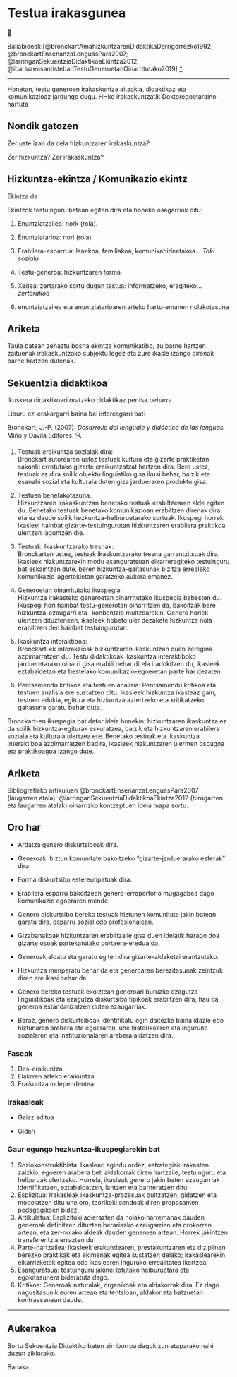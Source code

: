 # Testua irakasgunea

📔

Baliabideak:[@bronckartAmahizkuntzarenDidaktikaDerrigorrezko1992; @bronckartEnsenanzaLenguasPara2007; @larringanSekuentziaDidaktikoaEkintza2012; @ibarluzeasantistebanTestuGeneroetanOinarritutako2019] [\*](../diapoak/12-Testu_generoak-eta.html)

------------------------------------------------------------------------

Honetan, testu generoen irakaskuntza aitzakia, didaktikaz eta komunikazioaz jardungo dugu. HHko irakaskuntzatik Doktoregoetaraino hartuta

## Nondik gatozen

Zer uste izan da dela hizkuntzaren irakaskuntza?

Zer hizkuntza? Zer irakaskuntza?

## Hizkuntza-ekintza / Komunikazio ekintz

Ekintza da

Ekintzok testuinguru batean egiten dira eta honako osagarriok ditu:

1.  Enuntziatzailea: nork (rola).

2.  Enuntziatarioa: nori (rola).

3.  Erabilera-esparrua: lanekoa, familiakoa, komunikabideetakoa... *Toki soziala*

4.  Testu-generoa: hizkuntzaren forma

5.  Xedea: zertarako sortu dugun testua: informatzeko, eragiteko... *zertarakoa*

6.  enuntziatzailea eta enuntziatarioaren arteko hartu-emanen nolakotasuna

::: callout-warning
## Ariketa

Taula batean zehaztu bosna ekintza komunikatibo, zu barne hartzen zaituenak irakaskuntzako subjektu legez eta zure ikasle izango direnak barne hartzen dutenak.
:::

## Sekuentzia didaktikoa

Ikuskera didaktikoari oratzeko didaktikaz pentsa beharra.

Liburu ez-erakargarri baina bai interesgarri bat:

Bronckart, J.-P. (2007). *Desarrollo del lenguaje y didáctica de las lenguas.* Miño y Davila Editores. 🔍

1.  Testuak eraikuntza sozialak dira:\
    Bronckart autorearen ustez testuak kultura eta gizarte praktiketan sakonki errotutako gizarte eraikuntzatzat hartzen dira. Bere ustez, testuak ez dira soilik objektu linguistiko gisa ikusi behar, baizik eta esanahi sozial eta kulturala duten giza jardueraren produktu gisa.

2.  Testuen benetakotasuna:\
    Hizkuntzaren irakaskuntzan benetako testuak erabiltzearen alde egiten du. Benetako testuak benetako komunikazioan erabiltzen direnak dira, eta ez daude soilik hezkuntza-helburuetarako sortuak. Ikuspegi horrek ikasleei hainbat gizarte-testuingurutan hizkuntzaren erabilera praktikoa ulertzen laguntzen die.

3.  Testuak: Ikaskuntzarako tresnak:\
    Bronckarten ustez, testuak ikaskuntzarako tresna garrantzitsuak dira. Ikasleek hizkuntzarekin modu esanguratsuan elkarreragiteko testuinguru bat eskaintzen dute, beren hizkuntza-gaitasunak bizitza errealeko komunikazio-agertokietan garatzeko aukera emanez.

4.  Generoetan oinarritutako ikuspegia:\
    Hizkuntza irakasteko generoetan oinarritutako ikuspegia babesten du. Ikuspegi hori hainbat testu-generotan oinarritzen da, bakoitzak bere hizkuntza-ezaugarri eta -konbentzio multzoarekin. Genero horiek ulertzen dituztenean, ikasleek hobeto uler dezakete hizkuntza nola erabiltzen den hainbat testuingurutan.

5.  Ikaskuntza interaktiboa:\
    Bronckart-ek interakzioak hizkuntzaren ikaskuntzan duen zeregina azpimarratzen du. Testu didaktikoak ikaskuntza interaktiboko jardueretarako oinarri gisa erabili behar direla iradokitzen du, ikasleek eztabaidetan eta bestelako komunikazio-egoeretan parte har dezaten.

6.  Pentsamendu kritikoa eta testuen analisia: Pentsamendu kritikoa eta testuen analisia ere sustatzen ditu. Ikasleek hizkuntza ikasteaz gain, testuen edukia, egitura eta hizkuntza aztertzeko eta kritikatzeko gaitasuna garatu behar dute.

Bronckart-en ikuspegia bat dator ideia honekin: hizkuntzaren ikaskuntza ez da soilik hizkuntza-egiturak eskuratzea, baizik eta hizkuntzaren erabilera soziala eta kulturala ulertzea ere. Benetako testuak eta ikaskuntza interaktiboa azpimarratzen badira, ikasleek hizkuntzaren ulermen osoagoa eta praktikoagoa izango dute.

::: callout-caution
## Ariketa

Bibliografiako artikuluen @bronckartEnsenanzaLenguasPara2007 (laugarren atala); @larringanSekuentziaDidaktikoaEkintza2012 (hirugarren eta laugarren atalak) oinarrizko kontzeptuen ideia mapa sortu.
:::

## Oro har

-   Ardatza genero diskurtsiboak dira.

-   Generoak  hiztun komunitate bakoitzeko "gizarte-jarduerarako esferak" dira.

-   Forma diskurtsibo estereotipatuak dira.

-   Erabilera esparru bakoitzean genero-errepertorio mugagabea dago komunikazio egoeraren mende.

-   Genero diskurtsibo bereko testuak hiztunen komunitate jakin batean garatu dira, esparru sozial edo profesionalean.

-   Gizabanakoak hizkuntzaren erabiltzaile gisa duen ideiatik harago doa gizarte osoak partekatutako portaera-eredua da.

-   Generoak aldatu eta garatu egiten dira gizarte-aldaketei erantzuteko.

-   Hizkuntza menperatu behar da eta generoaren berezitasunak zeintzuk diren ere ikasi behar da.

-   Genero bereko testuak ekoiztean generoari buruzko ezagutza linguistikoak eta ezagutza diskurtsibo tipikoak erabiltzen dira, hau da, generoa estandarizatzen duten ezaugarriak.

-   Beraz, genero diskurtsiboak identifikatu egin daitezke baina idazle edo hiztunaren arabera eta egoeraren, une historikoaren eta ingurune sozialaren eta instituzionalaren arabera aldatzen dira.

### Faseak

1.  Des-eraikuntza
2.  Elakrren arteko eraikuntza
3.  Eraikuntza independentea

### Irakasleak

-   Gaiaz aditua

-   Gidari

### Gaur egungo hezkuntza-ikuspegiarekin bat

1.  Soziokonstruktibista: Ikasleari agindu ordez, estrategiak irakasten zaizkio, egoeren arabera beti aldakorrak diren hartzaile, testuinguru eta helburuak ulertzeko. Horrela, ikasleak genero jakin baten ezaugarriak identifikatzen, eztabaidatzen, lantzen eta barneratzen ditu.
2.  Esplizitua: Irakasleak ikaskuntza-prozesuak bultzatzen, gidatzen eta modelatzen ditu une oro, teorikoki sendoak diren proposamen pedagogikoen bidez.
3.  Artikulatua: Esplizituki adierazten da nolako harremanak dauden generoak definitzen dituzten berariazko ezaugarrien eta orokorren artean, eta zer-nolako aldeak dauden generoen artean. Horrek jakintzen transferentzia errazten du
4.  Parte-hartzailea: ikasleek erakundearen, prestakuntzaren eta diziplinen berezko praktikak eta ekimenak egitea sustatzen delako; irakaslearekin elkarrizketak egitea edo ikaslearen inguruko errealitatea ikertzea.
5.  Esanguratsua: testuinguru jakinei lotutako helburuetara eta egokitasunera bideratuta dago.
6.  Kritikoa: Generoak naturalak, organikoak eta aldakorrak dira. Ez dago nagusitasunik euren artean eta tentsioan, aldakor eta batzuetan kontraesanean daude.

------------------------------------------------------------------------

::: callout-note
## Aukerakoa

Sortu Sekuentzia Didaktiko baten zirriborroa dagokizun etaparako nahi duzun ziklorako.

Banaka
:::
